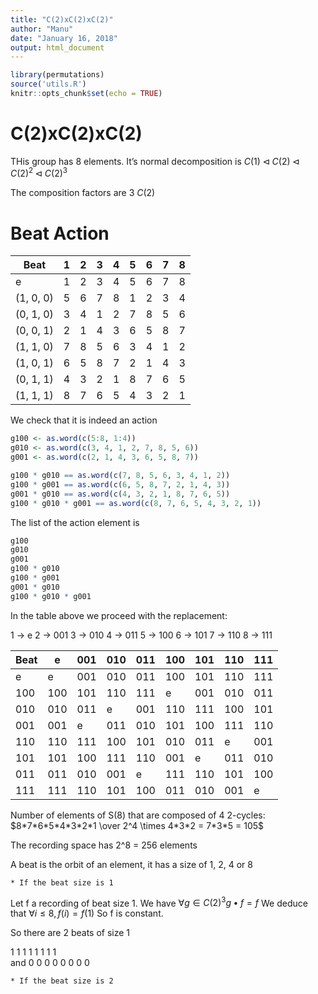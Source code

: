 ```yaml
---
title: "C(2)xC(2)xC(2)"
author: "Manu"
date: "January 16, 2018"
output: html_document
---
```


```r
library(permutations)
source('utils.R')
knitr::opts_chunk$set(echo = TRUE)
```

# C(2)xC(2)xC(2)

THis group has 8 elements.
It's normal decomposition is $C(1) \lhd C(2) \lhd C(2)^2 \lhd C(2)^3$

The composition factors are 3 $C(2)$

# Beat Action

|Beat       | 1 | 2 | 3 | 4 | 5 | 6 | 7 | 8 |
|-----------|---|---|---|---|---|---|---|---|
|e          | 1 | 2 | 3 | 4 | 5 | 6 | 7 | 8 |
|(1, 0, 0)  | 5 | 6 | 7 | 8 | 1 | 2 | 3 | 4 |
|(0, 1, 0)  | 3 | 4 | 1 | 2 | 7 | 8 | 5 | 6 |
|(0, 0, 1)  | 2 | 1 | 4 | 3 | 6 | 5 | 8 | 7 |
|(1, 1, 0)  | 7 | 8 | 5 | 6 | 3 | 4 | 1 | 2 |
|(1, 0, 1)  | 6 | 5 | 8 | 7 | 2 | 1 | 4 | 3 |
|(0, 1, 1)  | 4 | 3 | 2 | 1 | 8 | 7 | 6 | 5 |
|(1, 1, 1)  | 8 | 7 | 6 | 5 | 4 | 3 | 2 | 1 |

We check that it is indeed an action
```r
g100 <- as.word(c(5:8, 1:4))
g010 <- as.word(c(3, 4, 1, 2, 7, 8, 5, 6))
g001 <- as.word(c(2, 1, 4, 3, 6, 5, 8, 7))

g100 * g010 == as.word(c(7, 8, 5, 6, 3, 4, 1, 2))
g100 * g001 == as.word(c(6, 5, 8, 7, 2, 1, 4, 3))
g001 * g010 == as.word(c(4, 3, 2, 1, 8, 7, 6, 5))
g100 * g010 * g001 == as.word(c(8, 7, 6, 5, 4, 3, 2, 1))

```

The list of the action element is
```r
g100
g010
g001
g100 * g010
g100 * g001
g001 * g010
g100 * g010 * g001

```

In the table above we proceed with the replacement: 

1 -> e
2 -> 001
3 -> 010
4 -> 011
5 -> 100
6 -> 101
7 -> 110
8 -> 111

|Beat  | e   | 001 | 010 | 011 | 100 | 101 | 110 | 111 |
|------|-----|-----|-----|-----|-----|-----|-----|-----|
|e     | e   | 001 | 010 | 011 | 100 | 101 | 110 | 111 |
|100   | 100 | 101 | 110 | 111 | e   | 001 | 010 | 011 |
|010   | 010 | 011 | e   | 001 | 110 | 111 | 100 | 101 |
|001   | 001 | e   | 011 | 010 | 101 | 100 | 111 | 110 |
|110   | 110 | 111 | 100 | 101 | 010 | 011 | e   | 001 |
|101   | 101 | 100 | 111 | 110 | 001 | e   | 011 | 010 |
|011   | 011 | 010 | 001 | e   | 111 | 110 | 101 | 100 |
|111   | 111 | 110 | 101 | 100 | 011 | 010 | 001 | e   |

Number of elements of S(8) that are composed of 4 2-cycles:
$8*7*6*5*4*3*2*1 \over 2^4 \times 4*3*2 = 7*3*5 = 105$

The recording space has 2^8 = 256 elements

A beat is the orbit of an element, it has a size of 1, 2, 4 or 8

    * If the beat size is 1
    
  Let f a recording of beat size 1. We have $\forall g \in C(2)^3 g \bullet f = f$
  We deduce that $\forall i \leq 8, f(i) = f(1)$
  So f is constant.
  
  So there are 2 beats of size 1
  
  1 1 1 1 1 1 1 1     
  and 
  0 0 0 0 0 0 0 0
  
  
    * If the beat size is 2
    
  